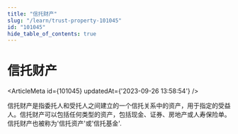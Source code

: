 ```yaml
---
title: "信托财产"
slug: "/learn/trust-property-101045"
id: "101045"
hide_table_of_contents: true
---
```



# 信托财产

<ArticleMeta id={101045} updatedAt={'2023-09-26 13:58:54'} />
<div className='border-solid border-b border-t-0 my-4 border-[var(--ifm-color-gray-300)]' />

信托财产是指委托人和受托人之间建立的一个信托关系中的资产，用于指定的受益人。信托财产可以包括任何类型的资产，包括现金、证券、房地产或人寿保险单。信托财产也被称为'信托资产'或'信托基金'.
